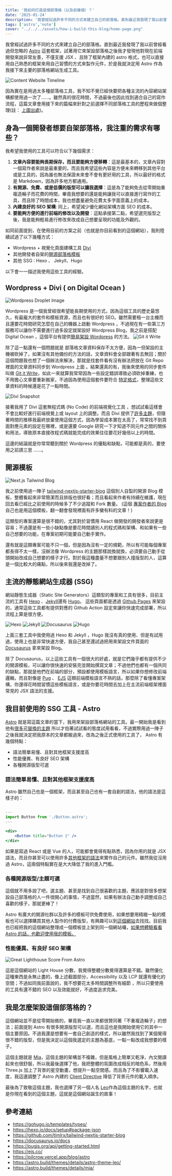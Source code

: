 ```yaml
---
title: '我如何打造這個部落格（以及前幾個）？'
date: '2025-01-24'
description: '我曾經試過許多不同的方式來建立自己的部落格。直到最近我發現了我以前曾經看過但忽略的這套框架，試著用它來架設部落格之後我才發現他對現在前端開發來說非常友善，所以我決定開始使用它，這篇文章集結了我所有踩過坑的部落格工具'
tags: ['astro','note']
cover: "../../../assets/how-i-build-this-blog/home-page.png"
---
```


我曾經試過許多不同的方式來建立自己的部落格。直到最近我發現了我以前曾經看過但忽略的 [Astro](https://astro.build/) 這套框架，試著用它來架設部落格之後我才發現他對現在前端開發來說非常友善，不僅支援 JSX 、且除了框架內建的 astro 格式，也可以直接用自己熟悉的框架來用自己習慣的方式來製作元件，於是我就決定用 Astro 作為我接下來主要的部落格網站生成工具。

![Content Website Timeline](../../../assets/how-i-build-this-blog/content-management-timeline.png)

因為實在是用過太多種部落格工具，我不知不覺已經快要把各種主流的內容網站架構都使用過一次了......。雖然真的很花時間，不過最後也因此找到適合自己的寫作流程，這篇文章會用接下來的篇幅來針對之前選擇不同部落格工具的歷程來做個整理(註： [上圖出處](https://contentlayer.dev/blog/working-with-content-is-hard-for-developers))。

## 身為一個開發者想要自架部落格，我注重的需求有哪些？

我希望我使用的工具可以符合以下幾個需求：

1.  **文章內容要能夠長期保存，而且要能夠方便移轉**：這是最基本的，文章內容對一個寫作者來說是最重要的，而且我希望這些內容是方便未來轉移到其他平台或是工具的，因為誰也無法保證未來會不會有更好用的工具，<Notation type="underline" color="yellow">所以最好的格式是 Markdown，因為許多地方都通用</Notation>。
2.  **有開源、免費、或是低價的版型可以讓我選擇**：這是為了能夠<Notation type="underline" color="yellow">免去從零開始重複造輪子而花費的時間</Notation>，畢竟我想要的還是能夠讓我可以直接進行寫作的工具，而且除了時間成本，我也想盡量避免花費太多字面意義上的成本。
3.  **內建良好的 SEO 架構**: 同上，希望減少優化網站架構方面 SEO 的成本。
4.  **要能夠方便的進行前端的修改以及開發**：這點承接第二點，希望選完版型之後，我是<Notation type="underline" color="yellow">能夠輕易進行修改來改成自己想要呈現的功能及外觀的</Notation>。

如同前面提到，在使用目前的方案之前（也就是你目前看到的這個網站），我則陸續試過了以下幾種方式：

- Wordpress + 視覺化頁面建構工具 [Divi](https://www.elegantthemes.com/gallery/divi/)
- 其他開發者自架的[開源部落格模板](https://github.com/timlrx/tailwind-nextjs-starter-blog)
- 其他 SSG : Hexo 、 Jekyll、Hugo

以下會一一描述我使用這些工具的經驗。

## Wordpress + Divi ( on Digital Ocean )

![Wordpress Droplet Image](../../../assets/how-i-build-this-blog/digital-ocean-create-droplet.png)

Wordpress 是一個我曾經很希望能長期使用的方式，因為這個工具的歷史最悠久，<Notation type="underline" color="yellow">有最龐大的套件和模板資源，而且也有很好的 SEO</Notation>。雖然需要租一台主機而且還要花時間研究怎麼在自己的機器上啟動 Wordpress ，不過現在有一些第三方服務可以讓你不需要進行過多設定就架設好 Wordpress Blog，我之前是搭配 Digital Ocean ，這個平台有提供[簡易架設 Wordpress](https://www.digitalocean.com/community/tutorials/how-to-use-the-wordpress-one-click-install) 的方法。
![Git it Write](../../../assets/how-i-build-this-blog/git-it-write.png)

除了這一點還有一個問題就是 <Notation type="underline" color="yellow">部落格文章資料保存不太方便</Notation>，因為一但架設的主機被砍掉了，如果沒有其他備份的方法的話，文章資料會全部跟著有去無回；關於這個問題我也想了一個辦法來解決，那就是找套件看有沒有辦法把<Notation type="underline" color="yellow">放在 Git Repo 裡面的文章資料同步到 Wordpress 上面</Notation> 。結果還真的有，我後來使用的同步套件叫做 [Git it Write](https://wordpress.org/plugins/git-it-write/)，如此一來就算我常常因為一些設定錯誤導致必須砍掉重練，也不用擔心文章要重新搬家，不過因為使用這個套件要符合 [特定格式](https://github.com/moojing/TechPosts)，整理這些文章資料的時候還是花了一點時間。

![Divi Snapshot](../../../assets/how-i-build-this-blog/divi-snapshot-1.png)

接著我用了 Divi 這套無程式碼 (No Code) 的前端視覺化工具 ，想試試看這樣會不會比較好進行前端視覺上或 layout 上的調整。而且 Divi 提供了[許多主題](https://www.elegantthemes.com/layouts/)，但隨著時間的推移我最終放棄使用這個方式，因為<Notation type="underline" color="yellow">學習成本實在太高了</Notation>，常常找不到頁面對應元素的設定在哪裡，或是還要 Google 研究一下才知道不同元件之間的關係和用法，導致原本直接改程式碼就能完成的效果往往要花好幾倍以上的時間。

這邊的結論就是你常常聽到關於 Wordpress 的優點和缺點，可能都是真的，要使用之前請三思 ......。

## 開源模板

![Next.js Tailwind Blog](../../../assets/how-i-build-this-blog/tailwind-blog.png)

我之前使用過一陣子 [tailwind-nextjs-starter-blog](https://tailwind-nextjs-starter-blog.vercel.app/) 這個別人自製的開源 Blog 模板，整體看起來非常簡潔而且排版也很好看；而且看起來<Notation type="underline" color="yellow">作者有持續在維護</Notation>，現在回去看已經比之前使用的時候多了不少追蹤和 Fork 數量。 (這個 [專案作者的 Blog](https://www.timlrx.com/) 自己也是用這個模板，翻一翻會發現裡面有許多蠻有料的文章！)

這類型的專案還算是很不錯的，尤其對於習慣用 React 做開發的開發者來說更是容易；不過還是有一些小缺點像是要花時間讀別人的程式碼和架構、和如果有一些自己想要的功能，在專案初期可能要自己動手實作。

還有就是這類專案可能不只一個，但是因為沒有一定的規範，所以有可能每個專案都長得不太一樣，沒辦法像 Wordpress 的主題那樣說換就換，必須要自己動手從頭開始改成自己想要的樣子才行。對於我這種盡量不想要跟別人撞版型的人，這算是一個比較大的痛點，所以後來我還是改掉了。

## 主流的靜態網站生成器 (SSG)

網站靜態生成器（Static Site Generators）這類型的專案和工具有很多，目前主流的工具有 [Hexo](https://hexo.io/) 、[Jekyll](https://jekyllrb.com/)還有 [Hugo](https://gohugo.io/)。 這些頁面都是透過 [Github Pages](https://pages.github.com/) 來架設的，通常這些工具都有提供對應的 Github Action 設定來讓你快速完成部署，所以流程上算是很方便。

![Hexo](../../../assets/how-i-build-this-blog/hexo.png)
![Jekyll](../../../assets/how-i-build-this-blog/jekyll.png)
![Docusaurus](../../../assets/how-i-build-this-blog/docusaurus.png)
![Hugo](../../../assets/how-i-build-this-blog/hugo.png)

上面三套工具中我使用過 Hexo 和 Jekyll ，Hugo 我沒有真的使用、但是有試用過，使用上也是非常快速方便，我自己甚至還試過把用來架設文件頁面的[Docusaurus](https://docusaurus.io) 拿來架設 Blog。

除了 Docusaurus，以上這些工具有一個很大的好處，就是它們<Notation type="underline" color="yellow">幾乎都有提供不少的開源模板，可以讓你很快速的安裝完並開始撰寫文章</Notation>；不過他們也都有一個共同的缺點，那就是他們在前端的部分，預設都使用模板語言，所以如果你想修改前端邏輯，而且對像是 [Pug](https://pugjs.org/api/getting-started.html) 、 [EJS](https://ejs.co/) 這類前端模板語言不熟的話，那麼除了看懂專案架構，你還得花時間習慣這些模板語言，或是你要花時間去加上在主流前端框架裡面常見的 JSX 語法的支援。

## 我目前使用的 SSG 工具 - Astro

[Astro](https://astro.build/) 就是寫這篇文章的當下，我用來架設部落格網站的工具。最一開始我是看到他有[很多可替換的主題](https://astro.build/themes/) 所以才抱著試試看的態度試用看看，不過實際用過一陣子之後我就決定把我原本的文章都搬過來，改為之後正式使用的工具了， Astro 有幾個特點：

- 語法簡單易懂、且對其他框架支援度高
- 性能優異、有良好 SEO 架構
- 各種開源版型可選

### 語法簡單易懂、且對其他框架支援度高

Astro 雖然自己也是一個框架，而且甚至自己也有一套自創的語法，他的語法是這樣子的：

```jsx

---
import Button from './Button.astro';
---

<div>
	<Button title="Button 1" />
</div>

```

如果是寫過 React 或是 Vue 的人，可能都會覺得有點熟悉，因為你用的就是 JSX 語法，而且你甚至可以使用許多[其他框架的語法](https://docs.astro.build/en/guides/framework-components/#using-framework-components)來實作自己的元件。雖然我從沒用過 Astro，這兩個特點實在是大大降低了我的進入門檻。

### 各種開源版型/主題可選

這個就不用多說了吧，選主題、甚至是找到自己很喜歡的主題，應該是對很多想架設自己部落格的人一件很開心的事情，不過當然，如果有辦法自己動手調整成自己喜歡的樣子，那就更棒了！

Astro 有廣大的開源社群以及許多的模板可供免費使用，如果想要用精緻一點的模板也可以選擇購買其他人製作的付費版型，有興趣可以到[這個網站](https://astro.build/themes/)去找找。目前我也已經把我的這個網站整理成一個模板並上架到同一個網站囉，[如果想體驗看看 Astro 的話，也歡迎使用我的模板。](https://astro.build/themes/details/astro-theme-leo/)

### 性能優異、有良好 SEO 架構

![Great Lighthouse Score From Astro](../../../assets/how-i-build-this-blog/astro-performance.png)

這是這個網站的 Light House 分數，我覺得<Notation type="underline" color="yellow">整體分數覺得還算是不錯</Notation>。雖然優化這種東西是永無止盡的，像上述截圖部分，Accessibility 以及 LCP 就還有優化的空間；不過如同我前面說的，我不想要花太多時間調整所有細節 ，所以只要使用的工具有還不錯的 SEO 以及效能就好，不過度追求完美。


## 我是怎麼架設這個部落格的？
這個網站並不是從零開始做的，畢竟我一直以來都很贊同著「不重複造輪子」的想法；前面提到 Astro 有很多開源版型可以選，而且這也是我開始使用它的其中一個主要原因。<Notation type="underline" color="yellow">不過我還是想要有一套自己創造的樣式</Notation>，所以雖然我找到了某個覺得很不錯的版型，但是我決定以這個我選定的主題為基底，一點一點改成我想要的樣子。

這個主題就是 [Mia](https://astro.build/themes/details/mia/)，這個主題的架構並不複雜，但是風格上簡單又乾淨，內文閱讀起來也很舒服，所以我最後選擇了他，我把整體的氛圍改成相反的暗色系，然後用 Three.js 加上了背景的星空動畫，想提升一點空間感。而且為了不影響載入速度，我這邊調整了 Astro 內建的 [Client Directive](https://docs.astro.build/en/reference/directives-reference/#clientidle) 降低了背景元件的載入順序。

最後為了致敬這個主題，我也選擇了另一個人名 [Leo](https://astro.build/themes/details/astro-theme-leo/)作為這個主題的名字，也就是你現在看到的這個主題，這就是這個網站誕生的故事！



## 參考連結

- https://gohugo.io/templates/types/
- https://hexo.io/docs/setup#package-json
- https://github.com/timlrx/tailwind-nextjs-starter-blog
- https://docusaurus.io/docs
- https://pugjs.org/api/getting-started.html
- https://ejs.co/
- https://pilcrow.vercel.app/blog/astro
- https://astro.build/themes/details/astro-theme-leo/
- https://astro.build/themes/details/mia/

